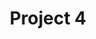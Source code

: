 ---
title: "Project 4"
publishedAt: "2025-09-30"
summary: "Summary"
images:

link: "https://github.com/msid8535/"
---